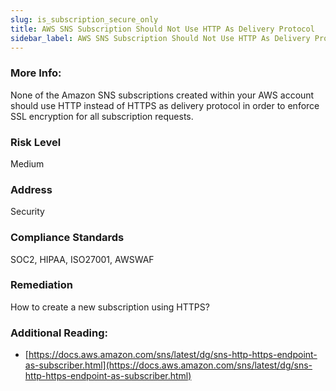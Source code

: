 ```yaml
---
slug: is_subscription_secure_only
title: AWS SNS Subscription Should Not Use HTTP As Delivery Protocol
sidebar_label: AWS SNS Subscription Should Not Use HTTP As Delivery Protocol
---
```


### More Info:

None of the Amazon SNS subscriptions created within your AWS account should use HTTP instead of HTTPS as delivery protocol in order to enforce SSL encryption for all subscription requests.

### Risk Level

Medium

### Address

Security

### Compliance Standards

SOC2, HIPAA, ISO27001, AWSWAF

### Remediation

How to create a new subscription using HTTPS?

### Additional Reading:

- [https://docs.aws.amazon.com/sns/latest/dg/sns-http-https-endpoint-as-subscriber.html](https://docs.aws.amazon.com/sns/latest/dg/sns-http-https-endpoint-as-subscriber.html) 

